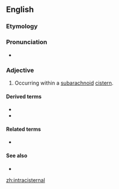 ==English==

===Etymology===
{{prefix|intra|cisternal|lang=en}}

===Pronunciation===
* {{IPA|ˌɪntrəsɪˈstɝnɔl|lang=en}}

===Adjective===
{{en-adj|-}}

# {{lb|en|medicine}} Occurring within a [[subarachnoid]] [[cistern]].

====Derived terms====
* {{l|en|intracisternally}}
* {{l|en|intracisternal A-particle}}

====Related terms====
* {{l|en|intercisternal}}

====See also====
* {{l|en|intrasternal}}

[[zh:intracisternal]]